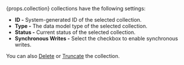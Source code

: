 <p>{props.collection} collections have the following settings:</p>

- **ID -** System-generated ID of the selected collection.
- **Type -** The data model type of the selected collection.
- **Status -** Current status of the selected collection.
- **Synchronous Writes -** Select the checkbox to enable synchronous writes.

You can also [Delete](delete-collection.md) or [Truncate](truncate-collection.md) the collection.